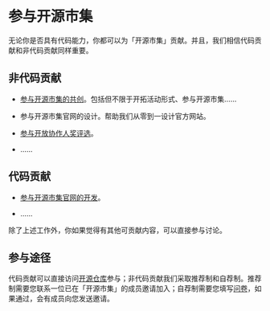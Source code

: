 # 参与开源市集

无论你是否具有代码能力，你都可以为「开源市集」贡献。并且，我们相信代码贡献和非代码贡献同样重要。

## 非代码贡献

- [参与开源市集的共创][1]。包括但不限于开拓活动形式、参与开源市集……

- 参与开源市集官网的设计。帮助我们从零到一设计官方网站。

- [参与开放协作人奖评选][3]。

- ……

## 代码贡献

- [参与开源市集官网的开发][2]。

- ……

除了上述工作外，你如果觉得有其他可贡献内容，可以直接参与讨论。

## 参与途径

代码贡献可以直接访问[开源仓库][5]参与；非代码贡献我们采取推荐制和自荐制。推荐制需要您联系一位已在「开源市集」的成员邀请加入；自荐制需要您填写[问卷][4]，如果通过，会有成员向您发送邀请。

[1]: https://open-source-bazaar.feishu.cn/docs/doccnGSsshgO4ojuAHVzWJMXWog '即兴三月，开源开放！'
[2]: https://github.com/Open-Source-Bazaar/Open-Source-Bazaar.github.io '开源市集官网仓库'
[3]: /open-collaborator-award '开放协作人奖'
[4]: https://open-source-bazaar.feishu.cn/share/base/shrcnBelp0N5f8pvEo106mU14jd '「开源市集」加入表单'
[5]: https://github.com/orgs/Open-Source-Bazaar/repositories '「开源市集」开源仓库'
